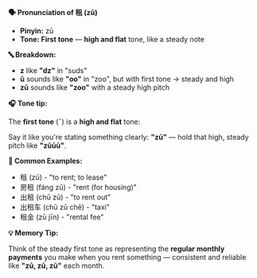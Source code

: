 **🗣️ Pronunciation of 租 (zū)**

- **Pinyin:** zū
- **Tone: First tone** — **high and flat** tone, like a steady note

**🔤 Breakdown:**

- **z** like **"dz"** in "suds"
- **ū** sounds like **"oo"** in "zoo", but with first tone → steady and high
- **zū** sounds like **"zoo"** with a steady high pitch

**🎧 Tone tip:**

The **first tone** (ˉ) is a **high and flat** tone:

Say it like you're stating something clearly: **"zū"** — hold that high, steady pitch like
**"zūūū"**.

**📝 Common Examples:**

- 租 (zū) - "to rent; to lease"
- 房租 (fáng zū) - "rent (for housing)"
- 出租 (chū zū) - "to rent out"
- 出租车 (chū zū chē) - "taxi"
- 租金 (zū jīn) - "rental fee"

**💡 Memory Tip:**

Think of the steady first tone as representing the **regular monthly payments** you make when you
rent something — consistent and reliable like **"zū, zū, zū"** each month.
